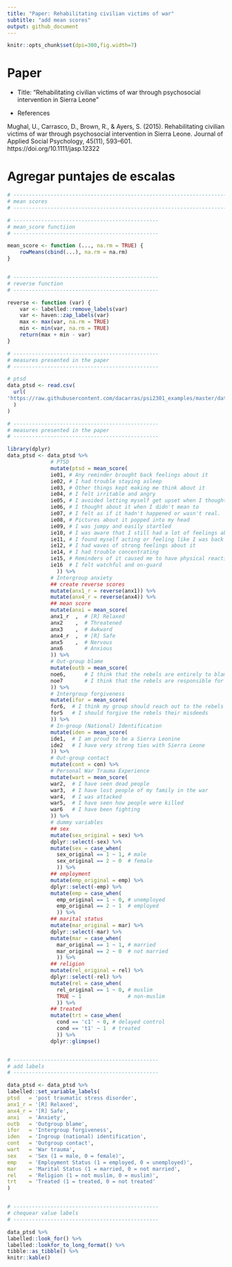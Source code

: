 ```yaml
---
title: "Paper: Rehabilitating civilian victims of war"
subtitle: "add mean scores"
output: github_document
---
```


```r
knitr::opts_chunk$set(dpi=300,fig.width=7)
```

# Paper


- Title: "Rehabilitating civilian victims of war through psychosocial intervention in Sierra Leone"

- References

Mughal, U., Carrasco, D., Brown, R., & Ayers, S. (2015). Rehabilitating civilian victims of war through psychosocial intervention in Sierra Leone. Journal of Applied Social Psychology, 45(11), 593–601. https://doi.org/10.1111/jasp.12322


# Agregar puntajes de escalas

```r

# -----------------------------------------------------------------------------
# mean scores
# -----------------------------------------------------------------------------

# -----------------------------------------------
# mean_score functiion
# -----------------------------------------------

mean_score <- function (..., na.rm = TRUE) {
    rowMeans(cbind(...), na.rm = na.rm)
}


# -----------------------------------------------
# reverse function
# -----------------------------------------------

reverse <- function (var) {
    var <- labelled::remove_labels(var)
    var <- haven::zap_labels(var)
    max <- max(var, na.rm = TRUE)
    min <- min(var, na.rm = TRUE)
    return(max + min - var)
}

# -----------------------------------------------
# measures presented in the paper
# -----------------------------------------------

# ptsd
data_ptsd <- read.csv(
  url(
'https://raw.githubusercontent.com/dacarras/psi2301_examples/master/data/ptsd_data.csv'
  )
)

# -----------------------------------------------
# measures presented in the paper
# -----------------------------------------------

library(dplyr)
data_ptsd <- data_ptsd %>%
              # PTSD
              mutate(ptsd = mean_score(
              ie01, # Any reminder brought back feelings about it
              ie02, # I had trouble staying asleep
              ie03, # Other things kept making me think about it
              ie04, # I felt irritable and angry
              ie05, # I avoided letting myself get upset when I thought about it or was reminded of it
              ie06, # I thought about it when I didn't mean to
              ie07, # I felt as if it hadn't happened or wasn't real.
              ie08, # Pictures about it popped into my head
              ie09, # I was jumpy and easily startled
              ie10, # I was aware that I still had a lot of feelings about it, but I didn't deal with them
              ie11, # I found myself acting or feeling like I was back at that time
              ie12, # I had waves of strong feelings about it
              ie14, # I had trouble concentrating
              ie15, # Reminders of it caused me to have physical reactions such as sweating, trouble breathing, nausea or a pounding heart
              ie16  # I felt watchful and on-guard
                )) %>%
              # Intergroup anxiety
              ## create reverse scores
              mutate(anx1_r = reverse(anx1)) %>%
              mutate(anx4_r = reverse(anx4)) %>%
              ## mean score
              mutate(anxi = mean_score(
              anx1_r  ,  # [R] Relaxed
              anx2    ,  # Threatened
              anx3    ,  # Awkward
              anx4_r  ,  # [R] Safe
              anx5    ,  # Nervous
              anx6       # Anxious
              )) %>%
              # Out-group blame
              mutate(outb = mean_score(
              noe6,      # I think that the rebels are entirely to blame for what they have done during the war 
              noe7       # I think that the rebels are responsible for everything they did
              )) %>%
              # Intergroup forgiveness
              mutate(ifor = mean_score(
              for6,  # I think my group should reach out to the rebels and forgive them what they have done
              for5   # I should forgive the rebels their misdeeds              
              )) %>%
              # In-group (National) Identification
              mutate(iden = mean_score(
              ide1,  # I am proud to be a Sierra Leonine
              ide2   # I have very strong ties with Sierra Leone
              )) %>%
              # Out-group contact
              mutate(cont = con) %>%
              # Personal War Trauma Experience
              mutate(wart = mean_score(
              war2,  # I have seen dead people
              war3,  # I have lost people of my family in the war
              war4,  # I was attacked
              war5,  # I have seen how people were killed
              war6   # I have been fighting                
              )) %>%
              # dummy variables
              ## sex
              mutate(sex_original = sex) %>%
              dplyr::select(-sex) %>%
              mutate(sex = case_when(
                sex_original == 1 ~ 1, # male
                sex_original == 2 ~ 0  # female
                )) %>%
              ## employment
              mutate(emp_original = emp) %>%
              dplyr::select(-emp) %>%
              mutate(emp = case_when(
                emp_original == 1 ~ 0, # unemployed
                emp_original == 2 ~ 1  # employed
                )) %>%
              ## marital status
              mutate(mar_original = mar) %>%
              dplyr::select(-mar) %>%
              mutate(mar = case_when(
                mar_original == 1 ~ 1, # married
                mar_original == 2 ~ 0  # not married
                )) %>%
              ## religion
              mutate(rel_original = rel) %>%
              dplyr::select(-rel) %>%
              mutate(rel = case_when(
                rel_original == 1 ~ 0, # muslim
                TRUE ~ 1               # non-muslim
                )) %>%
              ## treated
              mutate(trt = case_when(
                cond == 'c1' ~ 0, # delayed control
                cond == 't1' ~ 1  # treated
                )) %>%
              dplyr::glimpse()


# -----------------------------------------------
# add labels
# -----------------------------------------------

data_ptsd <- data_ptsd %>%
labelled::set_variable_labels(
ptsd   = 'post traumatic stress disorder',
anx1_r = '[R] Relaxed',
anx4_r = '[R] Safe',
anxi   = 'Anxiety',
outb   = 'Outgroup blame',
ifor   = 'Intergroup forgiveness',
iden   = 'Ingroup (national) identification',
cont   = 'Outgroup contact',
wart   = 'War trauma',
sex    = 'Sex (1 = male, 0 = female)',
emp    = 'Employment Status (1 = employed, 0 = unemployed)',
mar    = 'Marital Status (1 = married, 0 = not married',
rel    = 'Religion (1 = not muslim, 0 = muslim)',
trt    = 'Treated (1 = treated, 0 = not treated'
)


# -----------------------------------------------
# chequear value labels
# -----------------------------------------------

data_ptsd %>%
labelled::look_for() %>%
labelled::lookfor_to_long_format() %>%
tibble::as_tibble() %>%
knitr::kable()




```

